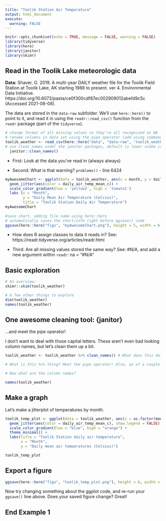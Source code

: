 ```yaml
---
title: "Toolik Station Air Temperature"
output: html_document
execute:
  warning: FALSE
---
```


```r
knitr::opts_chunk$set(echo = TRUE, message = FALSE, warning = FALSE)
library(tidyverse)
library(here)
library(janitor)
library(skimr)
```

## Read in the Toolik Lake meteorologic data

**Data:** Shaver, G. 2019. A multi-year DAILY weather file for the Toolik Field Station at Toolik Lake, AK starting 1988 to present. ver 4. Environmental Data Initiative. https://doi.org/10.6073/pasta/ce0f300cdf87ec002909012abefd9c5c (Accessed 2021-08-08).

The data are stored in the `data-raw` subfolder. We'll use `here::here()` to point to it, and read it in using the `readr::read_csv()` function from the `readr` package (part of the `tidyverse`). 

```r
# change format of all missing values so they're all recognized as NA
# rename columns in data set using the pipe operator (add using command+shift+m)
toolik_weather <- read_csv(here::here("data", "data-raw", "toolik_weather.csv"), na = "#N/A") %>% 
# use clean_names under the janitor packages, default is lower snake case
  janitor::clean_names()

```


- First: Look at the data you've read in (always always)

- Second: What is that warning? `problems()` - line 6424
```r
myAwesomeChart <- ggplot(data = toolik_weather, aes(x = month, y = daily_air_temp_mean_c)) +
  geom_jitter(aes(color = daily_air_temp_mean_c)) +
  scale_color_gradient(low = 'yellow2', high = 'tomato1')
  labs (x = "Month",
        y = "Daily Mean Air Temperature (Celcius)",
        title = "Toolik Station Daily Air Temperature")
myAwesomeChart
  
#save chart, adding file name using here::here
# automatically saves the chart/info right before ggsave() code 
ggsave(here::here("figs", "myAwesomeChart.png"), height = 5, width = 6)
```

- How does R assign classes to data it reads in? See: https://readr.tidyverse.org/articles/readr.html

- Third: Are all missing values stored the same way? See: #N/A, and add a new argument within `readr`: na = "#N/A"


## Basic exploration

```r
# An overview:
skimr::skim(toolik_weather)

# A few other things to explore
dim(toolik_weather)
names(toolik_weather)
```

## One awesome cleaning tool: {janitor}

...and meet the pipe operator!

I don't want to deal with those capital letters. These aren't even bad looking column names, but let's clean them up a bit. 

```r
toolik_weather <- toolik_weather %>% clean_names() # What does this do? Say it in words.

# What is this %>% thing? Meet the pipe operator! Also, as of a couple months ago, |> is a native pipe operator (versus %>%, which comes along with the tidyverse)

# Now what are the column names?
```

```r
names(toolik_weather)
```

## Make a graph

Let's make a jitterplot of temperatures by month. 


```r
toolik_temp_plot <- ggplot(data = toolik_weather, aes(x = as.factor(month), y = daily_air_temp_mean_c)) +
  geom_jitter(aes(color = daily_air_temp_mean_c), show.legend = FALSE) +
  scale_color_gradient(low = "blue", high = "orange") +
  theme_minimal() +
  labs(title = "Toolik Station daily air temperature",
       x = "Month",
       y = "Daily mean air temperatures (Celsius)")

toolik_temp_plot
```

## Export a figure

```r
ggsave(here::here("figs", "toolik_temp_plot.png"), height = 6, width = 7)
```

Now try changing something about the ggplot code, and re-run your `ggsave()` line above. Does your saved figure change? Great! 

## End Example 1
